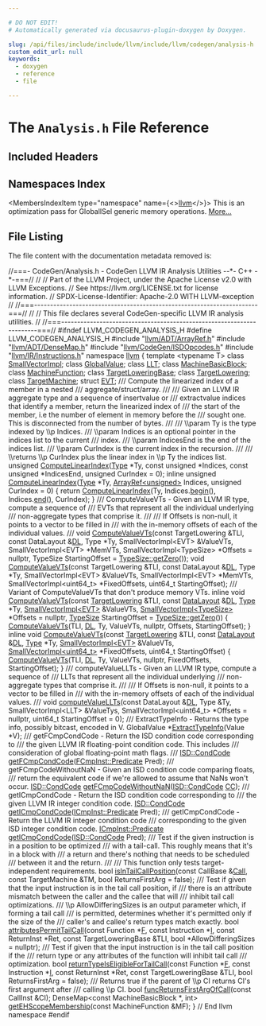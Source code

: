 ```yaml
---

# DO NOT EDIT!
# Automatically generated via docusaurus-plugin-doxygen by Doxygen.

slug: /api/files/include/include/llvm/include/llvm/codegen/analysis-h
custom_edit_url: null
keywords:
  - doxygen
  - reference
  - file

---
```





# The `Analysis.h` File Reference

<DoxygenPage pluginConfig={pluginConfig}>



## Included Headers

<IncludesList>
<IncludesListItem
  filePath="llvm/ADT/ArrayRef.h"
  permalink="/docs/api/files/include/include/llvm/include/llvm/adt/arrayref-h"
  isLocal="true" />
<IncludesListItem
  filePath="llvm/ADT/DenseMap.h"
  permalink="/docs/api/files/include/include/llvm/include/llvm/adt/densemap-h"
  isLocal="true" />
<IncludesListItem
  filePath="llvm/CodeGen/ISDOpcodes.h"
  permalink="/docs/api/files/include/include/llvm/include/llvm/codegen/isdopcodes-h"
  isLocal="true" />
<IncludesListItem
  filePath="llvm/IR/Instructions.h"
  permalink="/docs/api/files/include/include/llvm/include/llvm/ir/instructions-h"
  isLocal="true" />
</IncludesList>

## Namespaces Index

<MembersIndex>

<MembersIndexItem
  type="namespace"
  name={<><a href="/docs/api/namespaces/llvm">llvm</a></>}>
This is an optimization pass for GlobalISel generic memory operations. <a href="/docs/api/namespaces/llvm/#details">More...</a>
</MembersIndexItem>

</MembersIndex>


## File Listing

The file content with the documentation metadata removed is:

<ProgramListing>

<Link id="l00001" /><CodeLine lineNumber="1"><Highlight kind="comment">//===- CodeGen/Analysis.h - CodeGen LLVM IR Analysis Utilities --&#42;- C++ -&#42;-===//</Highlight><Highlight kind="normal"></Highlight></CodeLine>
<Link id="l00002" /><CodeLine lineNumber="2"><Highlight kind="normal"></Highlight><Highlight kind="comment">//</Highlight><Highlight kind="normal"></Highlight></CodeLine>
<Link id="l00003" /><CodeLine lineNumber="3"><Highlight kind="normal"></Highlight><Highlight kind="comment">// Part of the LLVM Project, under the Apache License v2.0 with LLVM Exceptions.</Highlight><Highlight kind="normal"></Highlight></CodeLine>
<Link id="l00004" /><CodeLine lineNumber="4"><Highlight kind="normal"></Highlight><Highlight kind="comment">// See https://llvm.org/LICENSE.txt for license information.</Highlight><Highlight kind="normal"></Highlight></CodeLine>
<Link id="l00005" /><CodeLine lineNumber="5"><Highlight kind="normal"></Highlight><Highlight kind="comment">// SPDX-License-Identifier: Apache-2.0 WITH LLVM-exception</Highlight><Highlight kind="normal"></Highlight></CodeLine>
<Link id="l00006" /><CodeLine lineNumber="6"><Highlight kind="normal"></Highlight><Highlight kind="comment">//</Highlight><Highlight kind="normal"></Highlight></CodeLine>
<Link id="l00007" /><CodeLine lineNumber="7"><Highlight kind="normal"></Highlight><Highlight kind="comment">//===----------------------------------------------------------------------===//</Highlight><Highlight kind="normal"></Highlight></CodeLine>
<Link id="l00008" /><CodeLine lineNumber="8"><Highlight kind="normal"></Highlight><Highlight kind="comment">//</Highlight><Highlight kind="normal"></Highlight></CodeLine>
<Link id="l00009" /><CodeLine lineNumber="9"><Highlight kind="normal"></Highlight><Highlight kind="comment">// This file declares several CodeGen-specific LLVM IR analysis utilities.</Highlight><Highlight kind="normal"></Highlight></CodeLine>
<Link id="l00010" /><CodeLine lineNumber="10"><Highlight kind="normal"></Highlight><Highlight kind="comment">//</Highlight><Highlight kind="normal"></Highlight></CodeLine>
<Link id="l00011" /><CodeLine lineNumber="11"><Highlight kind="normal"></Highlight><Highlight kind="comment">//===----------------------------------------------------------------------===//</Highlight><Highlight kind="normal"></Highlight></CodeLine>
<Link id="l00012" /><CodeLine lineNumber="12"><Highlight kind="normal"></Highlight></CodeLine>
<Link id="l00013" /><CodeLine lineNumber="13"><Highlight kind="normal"></Highlight><Highlight kind="preprocessor">#ifndef LLVM&#95;CODEGEN&#95;ANALYSIS&#95;H</Highlight><Highlight kind="normal"></Highlight></CodeLine>
<Link id="l00014" /><CodeLine lineNumber="14"><Highlight kind="normal"></Highlight><Highlight kind="preprocessor">#define LLVM&#95;CODEGEN&#95;ANALYSIS&#95;H</Highlight><Highlight kind="normal"></Highlight></CodeLine>
<Link id="l00015" /><CodeLine lineNumber="15"><Highlight kind="normal"></Highlight></CodeLine>
<Link id="l00016" /><CodeLine lineNumber="16"><Highlight kind="normal"></Highlight><Highlight kind="preprocessor">#include &quot;<a href="/docs/api/files/include/include/llvm/include/llvm/adt/arrayref-h">llvm/ADT/ArrayRef.h</a>&quot;</Highlight><Highlight kind="normal"></Highlight></CodeLine>
<Link id="l00017" /><CodeLine lineNumber="17"><Highlight kind="normal"></Highlight><Highlight kind="preprocessor">#include &quot;<a href="/docs/api/files/include/include/llvm/include/llvm/adt/densemap-h">llvm/ADT/DenseMap.h</a>&quot;</Highlight><Highlight kind="normal"></Highlight></CodeLine>
<Link id="l00018" /><CodeLine lineNumber="18"><Highlight kind="normal"></Highlight><Highlight kind="preprocessor">#include &quot;<a href="/docs/api/files/include/include/llvm/include/llvm/codegen/isdopcodes-h">llvm/CodeGen/ISDOpcodes.h</a>&quot;</Highlight><Highlight kind="normal"></Highlight></CodeLine>
<Link id="l00019" /><CodeLine lineNumber="19"><Highlight kind="normal"></Highlight><Highlight kind="preprocessor">#include &quot;<a href="/docs/api/files/include/include/llvm/include/llvm/ir/instructions-h">llvm/IR/Instructions.h</a>&quot;</Highlight><Highlight kind="normal"></Highlight></CodeLine>
<Link id="l00020" /><CodeLine lineNumber="20"><Highlight kind="normal"></Highlight></CodeLine>
<Link id="l00021" /><CodeLine lineNumber="21"><Highlight kind="normal"></Highlight><Highlight kind="keyword">namespace </Highlight><Highlight kind="normal"><a href="/docs/api/namespaces/llvm">llvm</a> &#123;</Highlight></CodeLine>
<Link id="l00022" /><CodeLine lineNumber="22"><Highlight kind="normal"></Highlight><Highlight kind="keyword">template</Highlight><Highlight kind="normal"> &lt;</Highlight><Highlight kind="keyword">typename</Highlight><Highlight kind="normal"> T&gt; </Highlight><Highlight kind="keyword">class </Highlight><Highlight kind="normal"><a href="/docs/api/classes/llvm/smallvectorimpl">SmallVectorImpl</a>;</Highlight></CodeLine>
<Link id="l00023" /><CodeLine lineNumber="23"><Highlight kind="normal"></Highlight><Highlight kind="keyword">class </Highlight><Highlight kind="normal"><a href="/docs/api/classes/llvm/globalvalue">GlobalValue</a>;</Highlight></CodeLine>
<Link id="l00024" /><CodeLine lineNumber="24"><Highlight kind="normal"></Highlight><Highlight kind="keyword">class </Highlight><Highlight kind="normal"><a href="/docs/api/classes/llvm/llt">LLT</a>;</Highlight></CodeLine>
<Link id="l00025" /><CodeLine lineNumber="25"><Highlight kind="normal"></Highlight><Highlight kind="keyword">class </Highlight><Highlight kind="normal"><a href="/docs/api/classes/llvm/machinebasicblock">MachineBasicBlock</a>;</Highlight></CodeLine>
<Link id="l00026" /><CodeLine lineNumber="26"><Highlight kind="normal"></Highlight><Highlight kind="keyword">class </Highlight><Highlight kind="normal"><a href="/docs/api/classes/llvm/machinefunction">MachineFunction</a>;</Highlight></CodeLine>
<Link id="l00027" /><CodeLine lineNumber="27"><Highlight kind="normal"></Highlight><Highlight kind="keyword">class </Highlight><Highlight kind="normal"><a href="/docs/api/classes/llvm/targetloweringbase">TargetLoweringBase</a>;</Highlight></CodeLine>
<Link id="l00028" /><CodeLine lineNumber="28"><Highlight kind="normal"></Highlight><Highlight kind="keyword">class </Highlight><Highlight kind="normal"><a href="/docs/api/classes/llvm/targetlowering">TargetLowering</a>;</Highlight></CodeLine>
<Link id="l00029" /><CodeLine lineNumber="29"><Highlight kind="normal"></Highlight><Highlight kind="keyword">class </Highlight><Highlight kind="normal"><a href="/docs/api/classes/llvm/targetmachine">TargetMachine</a>;</Highlight></CodeLine>
<Link id="l00030" /><CodeLine lineNumber="30"><Highlight kind="normal"></Highlight><Highlight kind="keyword">struct </Highlight><Highlight kind="normal"><a href="/docs/api/structs/llvm/evt">EVT</a>;</Highlight></CodeLine>
<Link id="l00031" /><CodeLine lineNumber="31"><Highlight kind="normal"></Highlight><Highlight kind="comment"></Highlight></CodeLine>
<Link id="l00032" /><CodeLine lineNumber="32"><Highlight kind="comment">/// Compute the linearized index of a member in a nested</Highlight></CodeLine>
<Link id="l00033" /><CodeLine lineNumber="33"><Highlight kind="comment">/// aggregate/struct/array.</Highlight></CodeLine>
<Link id="l00034" /><CodeLine lineNumber="34"><Highlight kind="comment">///</Highlight></CodeLine>
<Link id="l00035" /><CodeLine lineNumber="35"><Highlight kind="comment">/// Given an LLVM IR aggregate type and a sequence of insertvalue or</Highlight></CodeLine>
<Link id="l00036" /><CodeLine lineNumber="36"><Highlight kind="comment">/// extractvalue indices that identify a member, return the linearized index of</Highlight></CodeLine>
<Link id="l00037" /><CodeLine lineNumber="37"><Highlight kind="comment">/// the start of the member, i.e the number of element in memory before the</Highlight></CodeLine>
<Link id="l00038" /><CodeLine lineNumber="38"><Highlight kind="comment">/// sought one. This is disconnected from the number of bytes.</Highlight></CodeLine>
<Link id="l00039" /><CodeLine lineNumber="39"><Highlight kind="comment">///</Highlight></CodeLine>
<Link id="l00040" /><CodeLine lineNumber="40"><Highlight kind="comment">/// \\param Ty is the type indexed by \\p Indices.</Highlight></CodeLine>
<Link id="l00041" /><CodeLine lineNumber="41"><Highlight kind="comment">/// \\param Indices is an optional pointer in the indices list to the current</Highlight></CodeLine>
<Link id="l00042" /><CodeLine lineNumber="42"><Highlight kind="comment">/// index.</Highlight></CodeLine>
<Link id="l00043" /><CodeLine lineNumber="43"><Highlight kind="comment">/// \\param IndicesEnd is the end of the indices list.</Highlight></CodeLine>
<Link id="l00044" /><CodeLine lineNumber="44"><Highlight kind="comment">/// \\param CurIndex is the current index in the recursion.</Highlight></CodeLine>
<Link id="l00045" /><CodeLine lineNumber="45"><Highlight kind="comment">///</Highlight></CodeLine>
<Link id="l00046" /><CodeLine lineNumber="46"><Highlight kind="comment">/// \\returns \\p CurIndex plus the linear index in \\p Ty  the indices list.</Highlight><Highlight kind="normal"></Highlight></CodeLine>
<Link id="l00047" /><CodeLine lineNumber="47"><Highlight kind="normal"></Highlight><Highlight kind="keywordtype">unsigned</Highlight><Highlight kind="normal"> <a href="/docs/api/namespaces/llvm/#adf1f21f92016bd1845de84892761714a">ComputeLinearIndex</a>(<a href="/docs/api/classes/llvm/type">Type</a> &#42;Ty,</Highlight></CodeLine>
<Link id="l00048" /><CodeLine lineNumber="48"><Highlight kind="normal">                            </Highlight><Highlight kind="keyword">const</Highlight><Highlight kind="normal"> </Highlight><Highlight kind="keywordtype">unsigned</Highlight><Highlight kind="normal"> &#42;Indices,</Highlight></CodeLine>
<Link id="l00049" /><CodeLine lineNumber="49"><Highlight kind="normal">                            </Highlight><Highlight kind="keyword">const</Highlight><Highlight kind="normal"> </Highlight><Highlight kind="keywordtype">unsigned</Highlight><Highlight kind="normal"> &#42;IndicesEnd,</Highlight></CodeLine>
<Link id="l00050" /><CodeLine lineNumber="50"><Highlight kind="normal">                            </Highlight><Highlight kind="keywordtype">unsigned</Highlight><Highlight kind="normal"> CurIndex = 0);</Highlight></CodeLine>
<Link id="l00051" /><CodeLine lineNumber="51"><Highlight kind="normal"></Highlight></CodeLine>
<Link id="l00052" /><CodeLine lineNumber="52" lineLink="/docs/api/namespaces/llvm/#a9a0fccac895976ea41f8038b07e18389"><Highlight kind="normal"></Highlight><Highlight kind="keyword">inline</Highlight><Highlight kind="normal"> </Highlight><Highlight kind="keywordtype">unsigned</Highlight><Highlight kind="normal"> <a href="/docs/api/namespaces/llvm/#adf1f21f92016bd1845de84892761714a">ComputeLinearIndex</a>(<a href="/docs/api/classes/llvm/type">Type</a> &#42;Ty,</Highlight></CodeLine>
<Link id="l00053" /><CodeLine lineNumber="53"><Highlight kind="normal">                                   <a href="/docs/api/classes/llvm/arrayref">ArrayRef&lt;unsigned&gt;</a> Indices,</Highlight></CodeLine>
<Link id="l00054" /><CodeLine lineNumber="54"><Highlight kind="normal">                                   </Highlight><Highlight kind="keywordtype">unsigned</Highlight><Highlight kind="normal"> CurIndex = 0) &#123;</Highlight></CodeLine>
<Link id="l00055" /><CodeLine lineNumber="55"><Highlight kind="normal">  </Highlight><Highlight kind="keywordflow">return</Highlight><Highlight kind="normal"> <a href="/docs/api/namespaces/llvm/#adf1f21f92016bd1845de84892761714a">ComputeLinearIndex</a>(Ty, Indices.<a href="/docs/api/classes/llvm/arrayref/#aab36927882fbfdcbb860d87fd9c30da8">begin</a>(), Indices.<a href="/docs/api/classes/llvm/arrayref/#a7ca5197533a9c1fb8a2bd30587fcec6b">end</a>(), CurIndex);</Highlight></CodeLine>
<Link id="l00056" /><CodeLine lineNumber="56"><Highlight kind="normal">&#125;</Highlight></CodeLine>
<Link id="l00057" /><CodeLine lineNumber="57"><Highlight kind="normal"></Highlight><Highlight kind="comment"></Highlight></CodeLine>
<Link id="l00058" /><CodeLine lineNumber="58"><Highlight kind="comment">/// ComputeValueVTs - Given an LLVM IR type, compute a sequence of</Highlight></CodeLine>
<Link id="l00059" /><CodeLine lineNumber="59"><Highlight kind="comment">/// EVTs that represent all the individual underlying</Highlight></CodeLine>
<Link id="l00060" /><CodeLine lineNumber="60"><Highlight kind="comment">/// non-aggregate types that comprise it.</Highlight></CodeLine>
<Link id="l00061" /><CodeLine lineNumber="61"><Highlight kind="comment">///</Highlight></CodeLine>
<Link id="l00062" /><CodeLine lineNumber="62"><Highlight kind="comment">/// If Offsets is non-null, it points to a vector to be filled in</Highlight></CodeLine>
<Link id="l00063" /><CodeLine lineNumber="63"><Highlight kind="comment">/// with the in-memory offsets of each of the individual values.</Highlight></CodeLine>
<Link id="l00064" /><CodeLine lineNumber="64"><Highlight kind="comment">///</Highlight><Highlight kind="normal"></Highlight></CodeLine>
<Link id="l00065" /><CodeLine lineNumber="65"><Highlight kind="normal"></Highlight><Highlight kind="keywordtype">void</Highlight><Highlight kind="normal"> <a href="/docs/api/namespaces/llvm/#ab99618b3d8988b758a67f5a1a6071095">ComputeValueVTs</a>(</Highlight><Highlight kind="keyword">const</Highlight><Highlight kind="normal"> TargetLowering &amp;TLI, </Highlight><Highlight kind="keyword">const</Highlight><Highlight kind="normal"> DataLayout &amp;<a href="/docs/api/files/lib/lib/target/lib/target/arm/armslshardening-cpp/#ad467c4ab9119043f9b7750ab986be61a">DL</a>, Type &#42;Ty,</Highlight></CodeLine>
<Link id="l00066" /><CodeLine lineNumber="66"><Highlight kind="normal">                     SmallVectorImpl&lt;EVT&gt; &amp;ValueVTs,</Highlight></CodeLine>
<Link id="l00067" /><CodeLine lineNumber="67"><Highlight kind="normal">                     SmallVectorImpl&lt;EVT&gt; &#42;MemVTs,</Highlight></CodeLine>
<Link id="l00068" /><CodeLine lineNumber="68"><Highlight kind="normal">                     SmallVectorImpl&lt;TypeSize&gt; &#42;Offsets = </Highlight><Highlight kind="keyword">nullptr</Highlight><Highlight kind="normal">,</Highlight></CodeLine>
<Link id="l00069" /><CodeLine lineNumber="69"><Highlight kind="normal">                     TypeSize StartingOffset = <a href="/docs/api/classes/llvm/typesize/#a217da08e5593ecfc4e5cf229b7f5d397">TypeSize::getZero</a>());</Highlight></CodeLine>
<Link id="l00070" /><CodeLine lineNumber="70"><Highlight kind="normal"></Highlight><Highlight kind="keywordtype">void</Highlight><Highlight kind="normal"> <a href="/docs/api/namespaces/llvm/#ab99618b3d8988b758a67f5a1a6071095">ComputeValueVTs</a>(</Highlight><Highlight kind="keyword">const</Highlight><Highlight kind="normal"> TargetLowering &amp;TLI, </Highlight><Highlight kind="keyword">const</Highlight><Highlight kind="normal"> DataLayout &amp;<a href="/docs/api/files/lib/lib/target/lib/target/arm/armslshardening-cpp/#ad467c4ab9119043f9b7750ab986be61a">DL</a>, Type &#42;Ty,</Highlight></CodeLine>
<Link id="l00071" /><CodeLine lineNumber="71"><Highlight kind="normal">                     SmallVectorImpl&lt;EVT&gt; &amp;ValueVTs,</Highlight></CodeLine>
<Link id="l00072" /><CodeLine lineNumber="72"><Highlight kind="normal">                     SmallVectorImpl&lt;EVT&gt; &#42;MemVTs,</Highlight></CodeLine>
<Link id="l00073" /><CodeLine lineNumber="73"><Highlight kind="normal">                     SmallVectorImpl&lt;uint64&#95;t&gt; &#42;FixedOffsets,</Highlight></CodeLine>
<Link id="l00074" /><CodeLine lineNumber="74"><Highlight kind="normal">                     uint64&#95;t StartingOffset);</Highlight></CodeLine>
<Link id="l00075" /><CodeLine lineNumber="75"><Highlight kind="normal"></Highlight><Highlight kind="comment"></Highlight></CodeLine>
<Link id="l00076" /><CodeLine lineNumber="76"><Highlight kind="comment">/// Variant of ComputeValueVTs that don&#39;t produce memory VTs.</Highlight><Highlight kind="normal"></Highlight></CodeLine>
<Link id="l00077" /><CodeLine lineNumber="77" lineLink="/docs/api/namespaces/llvm/#ae0f8d3c62f025759e1a1ef10acf46977"><Highlight kind="normal"></Highlight><Highlight kind="keyword">inline</Highlight><Highlight kind="normal"> </Highlight><Highlight kind="keywordtype">void</Highlight><Highlight kind="normal"> <a href="/docs/api/namespaces/llvm/#ab99618b3d8988b758a67f5a1a6071095">ComputeValueVTs</a>(</Highlight><Highlight kind="keyword">const</Highlight><Highlight kind="normal"> <a href="/docs/api/classes/llvm/targetlowering">TargetLowering</a> &amp;TLI, </Highlight><Highlight kind="keyword">const</Highlight><Highlight kind="normal"> <a href="/docs/api/classes/llvm/datalayout">DataLayout</a> &amp;<a href="/docs/api/files/lib/lib/target/lib/target/arm/armslshardening-cpp/#ad467c4ab9119043f9b7750ab986be61a">DL</a>,</Highlight></CodeLine>
<Link id="l00078" /><CodeLine lineNumber="78"><Highlight kind="normal">                            <a href="/docs/api/classes/llvm/type">Type</a> &#42;Ty, <a href="/docs/api/classes/llvm/smallvectorimpl">SmallVectorImpl&lt;EVT&gt;</a> &amp;ValueVTs,</Highlight></CodeLine>
<Link id="l00079" /><CodeLine lineNumber="79"><Highlight kind="normal">                            <a href="/docs/api/classes/llvm/smallvectorimpl">SmallVectorImpl&lt;TypeSize&gt;</a> &#42;Offsets = </Highlight><Highlight kind="keyword">nullptr</Highlight><Highlight kind="normal">,</Highlight></CodeLine>
<Link id="l00080" /><CodeLine lineNumber="80"><Highlight kind="normal">                            <a href="/docs/api/classes/llvm/typesize">TypeSize</a> StartingOffset = <a href="/docs/api/classes/llvm/typesize/#a217da08e5593ecfc4e5cf229b7f5d397">TypeSize::getZero</a>()) &#123;</Highlight></CodeLine>
<Link id="l00081" /><CodeLine lineNumber="81"><Highlight kind="normal">  <a href="/docs/api/namespaces/llvm/#ab99618b3d8988b758a67f5a1a6071095">ComputeValueVTs</a>(TLI, <a href="/docs/api/files/lib/lib/target/lib/target/arm/armslshardening-cpp/#ad467c4ab9119043f9b7750ab986be61a">DL</a>, Ty, ValueVTs, </Highlight><Highlight kind="keyword">nullptr</Highlight><Highlight kind="normal">, Offsets, StartingOffset);</Highlight></CodeLine>
<Link id="l00082" /><CodeLine lineNumber="82"><Highlight kind="normal">&#125;</Highlight></CodeLine>
<Link id="l00083" /><CodeLine lineNumber="83" lineLink="/docs/api/namespaces/llvm/#a31a1d2545349ceb00b8db9e707c9fb72"><Highlight kind="normal"></Highlight><Highlight kind="keyword">inline</Highlight><Highlight kind="normal"> </Highlight><Highlight kind="keywordtype">void</Highlight><Highlight kind="normal"> <a href="/docs/api/namespaces/llvm/#ab99618b3d8988b758a67f5a1a6071095">ComputeValueVTs</a>(</Highlight><Highlight kind="keyword">const</Highlight><Highlight kind="normal"> <a href="/docs/api/classes/llvm/targetlowering">TargetLowering</a> &amp;TLI, </Highlight><Highlight kind="keyword">const</Highlight><Highlight kind="normal"> <a href="/docs/api/classes/llvm/datalayout">DataLayout</a> &amp;<a href="/docs/api/files/lib/lib/target/lib/target/arm/armslshardening-cpp/#ad467c4ab9119043f9b7750ab986be61a">DL</a>,</Highlight></CodeLine>
<Link id="l00084" /><CodeLine lineNumber="84"><Highlight kind="normal">                            <a href="/docs/api/classes/llvm/type">Type</a> &#42;Ty, <a href="/docs/api/classes/llvm/smallvectorimpl">SmallVectorImpl&lt;EVT&gt;</a> &amp;ValueVTs,</Highlight></CodeLine>
<Link id="l00085" /><CodeLine lineNumber="85"><Highlight kind="normal">                            <a href="/docs/api/classes/llvm/smallvectorimpl">SmallVectorImpl&lt;uint64&#95;t&gt;</a> &#42;FixedOffsets,</Highlight></CodeLine>
<Link id="l00086" /><CodeLine lineNumber="86"><Highlight kind="normal">                            uint64&#95;t StartingOffset) &#123;</Highlight></CodeLine>
<Link id="l00087" /><CodeLine lineNumber="87"><Highlight kind="normal">  <a href="/docs/api/namespaces/llvm/#ab99618b3d8988b758a67f5a1a6071095">ComputeValueVTs</a>(TLI, <a href="/docs/api/files/lib/lib/target/lib/target/arm/armslshardening-cpp/#ad467c4ab9119043f9b7750ab986be61a">DL</a>, Ty, ValueVTs, </Highlight><Highlight kind="keyword">nullptr</Highlight><Highlight kind="normal">, FixedOffsets, StartingOffset);</Highlight></CodeLine>
<Link id="l00088" /><CodeLine lineNumber="88"><Highlight kind="normal">&#125;</Highlight></CodeLine>
<Link id="l00089" /><CodeLine lineNumber="89"><Highlight kind="normal"></Highlight><Highlight kind="comment"></Highlight></CodeLine>
<Link id="l00090" /><CodeLine lineNumber="90"><Highlight kind="comment">/// computeValueLLTs - Given an LLVM IR type, compute a sequence of</Highlight></CodeLine>
<Link id="l00091" /><CodeLine lineNumber="91"><Highlight kind="comment">/// LLTs that represent all the individual underlying</Highlight></CodeLine>
<Link id="l00092" /><CodeLine lineNumber="92"><Highlight kind="comment">/// non-aggregate types that comprise it.</Highlight></CodeLine>
<Link id="l00093" /><CodeLine lineNumber="93"><Highlight kind="comment">///</Highlight></CodeLine>
<Link id="l00094" /><CodeLine lineNumber="94"><Highlight kind="comment">/// If Offsets is non-null, it points to a vector to be filled in</Highlight></CodeLine>
<Link id="l00095" /><CodeLine lineNumber="95"><Highlight kind="comment">/// with the in-memory offsets of each of the individual values.</Highlight></CodeLine>
<Link id="l00096" /><CodeLine lineNumber="96"><Highlight kind="comment">///</Highlight><Highlight kind="normal"></Highlight></CodeLine>
<Link id="l00097" /><CodeLine lineNumber="97"><Highlight kind="normal"></Highlight><Highlight kind="keywordtype">void</Highlight><Highlight kind="normal"> <a href="/docs/api/namespaces/llvm/#a729a0bf495324521082c23af4e44775d">computeValueLLTs</a>(</Highlight><Highlight kind="keyword">const</Highlight><Highlight kind="normal"> DataLayout &amp;<a href="/docs/api/files/lib/lib/target/lib/target/arm/armslshardening-cpp/#ad467c4ab9119043f9b7750ab986be61a">DL</a>, Type &amp;Ty,</Highlight></CodeLine>
<Link id="l00098" /><CodeLine lineNumber="98"><Highlight kind="normal">                      SmallVectorImpl&lt;LLT&gt; &amp;ValueTys,</Highlight></CodeLine>
<Link id="l00099" /><CodeLine lineNumber="99"><Highlight kind="normal">                      SmallVectorImpl&lt;uint64&#95;t&gt; &#42;Offsets = </Highlight><Highlight kind="keyword">nullptr</Highlight><Highlight kind="normal">,</Highlight></CodeLine>
<Link id="l00100" /><CodeLine lineNumber="100"><Highlight kind="normal">                      uint64&#95;t StartingOffset = 0);</Highlight></CodeLine>
<Link id="l00101" /><CodeLine lineNumber="101"><Highlight kind="normal"></Highlight><Highlight kind="comment"></Highlight></CodeLine>
<Link id="l00102" /><CodeLine lineNumber="102"><Highlight kind="comment">/// ExtractTypeInfo - Returns the type info, possibly bitcast, encoded in V.</Highlight><Highlight kind="normal"></Highlight></CodeLine>
<Link id="l00103" /><CodeLine lineNumber="103"><Highlight kind="normal">GlobalValue &#42;<a href="/docs/api/namespaces/llvm/#acae633d6254bf68b6ad97699f786b3b0">ExtractTypeInfo</a>(Value &#42;V);</Highlight></CodeLine>
<Link id="l00104" /><CodeLine lineNumber="104"><Highlight kind="normal"></Highlight><Highlight kind="comment"></Highlight></CodeLine>
<Link id="l00105" /><CodeLine lineNumber="105"><Highlight kind="comment">/// getFCmpCondCode - Return the ISD condition code corresponding to</Highlight></CodeLine>
<Link id="l00106" /><CodeLine lineNumber="106"><Highlight kind="comment">/// the given LLVM IR floating-point condition code.  This includes</Highlight></CodeLine>
<Link id="l00107" /><CodeLine lineNumber="107"><Highlight kind="comment">/// consideration of global floating-point math flags.</Highlight></CodeLine>
<Link id="l00108" /><CodeLine lineNumber="108"><Highlight kind="comment">///</Highlight><Highlight kind="normal"></Highlight></CodeLine>
<Link id="l00109" /><CodeLine lineNumber="109"><Highlight kind="normal"><a href="/docs/api/namespaces/llvm/isd/#ac3c3cf58d6d631af6a172457304d3d07">ISD::CondCode</a> <a href="/docs/api/namespaces/llvm/#a8b3a8b47a5344da71953bc4eb38c5179">getFCmpCondCode</a>(<a href="/docs/api/classes/llvm/cmpinst/#a2be3583dac92a031fa1458d4d992c78b">FCmpInst::Predicate</a> Pred);</Highlight></CodeLine>
<Link id="l00110" /><CodeLine lineNumber="110"><Highlight kind="normal"></Highlight><Highlight kind="comment"></Highlight></CodeLine>
<Link id="l00111" /><CodeLine lineNumber="111"><Highlight kind="comment">/// getFCmpCodeWithoutNaN - Given an ISD condition code comparing floats,</Highlight></CodeLine>
<Link id="l00112" /><CodeLine lineNumber="112"><Highlight kind="comment">/// return the equivalent code if we&#39;re allowed to assume that NaNs won&#39;t occur.</Highlight><Highlight kind="normal"></Highlight></CodeLine>
<Link id="l00113" /><CodeLine lineNumber="113"><Highlight kind="normal"><a href="/docs/api/namespaces/llvm/isd/#ac3c3cf58d6d631af6a172457304d3d07">ISD::CondCode</a> <a href="/docs/api/namespaces/llvm/#ab85a42eddf5fd6beac822af946d5b1e2">getFCmpCodeWithoutNaN</a>(<a href="/docs/api/namespaces/llvm/isd/#ac3c3cf58d6d631af6a172457304d3d07">ISD::CondCode</a> <a href="/docs/api/files/lib/lib/target/lib/target/riscv/riscvredundantcopyelimination-cpp/#a77c69067ae8279bc00ab8757731e90d7">CC</a>);</Highlight></CodeLine>
<Link id="l00114" /><CodeLine lineNumber="114"><Highlight kind="normal"></Highlight><Highlight kind="comment"></Highlight></CodeLine>
<Link id="l00115" /><CodeLine lineNumber="115"><Highlight kind="comment">/// getICmpCondCode - Return the ISD condition code corresponding to</Highlight></CodeLine>
<Link id="l00116" /><CodeLine lineNumber="116"><Highlight kind="comment">/// the given LLVM IR integer condition code.</Highlight><Highlight kind="normal"></Highlight></CodeLine>
<Link id="l00117" /><CodeLine lineNumber="117"><Highlight kind="normal"><a href="/docs/api/namespaces/llvm/isd/#ac3c3cf58d6d631af6a172457304d3d07">ISD::CondCode</a> <a href="/docs/api/namespaces/llvm/#a0724f162df94451d626d918e992fe123">getICmpCondCode</a>(<a href="/docs/api/classes/llvm/cmpinst/#a2be3583dac92a031fa1458d4d992c78b">ICmpInst::Predicate</a> Pred);</Highlight></CodeLine>
<Link id="l00118" /><CodeLine lineNumber="118"><Highlight kind="normal"></Highlight><Highlight kind="comment"></Highlight></CodeLine>
<Link id="l00119" /><CodeLine lineNumber="119"><Highlight kind="comment">/// getICmpCondCode - Return the LLVM IR integer condition code</Highlight></CodeLine>
<Link id="l00120" /><CodeLine lineNumber="120"><Highlight kind="comment">/// corresponding to the given ISD integer condition code.</Highlight><Highlight kind="normal"></Highlight></CodeLine>
<Link id="l00121" /><CodeLine lineNumber="121"><Highlight kind="normal"><a href="/docs/api/classes/llvm/cmpinst/#a2be3583dac92a031fa1458d4d992c78b">ICmpInst::Predicate</a> <a href="/docs/api/namespaces/llvm/#a0724f162df94451d626d918e992fe123">getICmpCondCode</a>(<a href="/docs/api/namespaces/llvm/isd/#ac3c3cf58d6d631af6a172457304d3d07">ISD::CondCode</a> Pred);</Highlight></CodeLine>
<Link id="l00122" /><CodeLine lineNumber="122"><Highlight kind="normal"></Highlight><Highlight kind="comment"></Highlight></CodeLine>
<Link id="l00123" /><CodeLine lineNumber="123"><Highlight kind="comment">/// Test if the given instruction is in a position to be optimized</Highlight></CodeLine>
<Link id="l00124" /><CodeLine lineNumber="124"><Highlight kind="comment">/// with a tail-call. This roughly means that it&#39;s in a block with</Highlight></CodeLine>
<Link id="l00125" /><CodeLine lineNumber="125"><Highlight kind="comment">/// a return and there&#39;s nothing that needs to be scheduled</Highlight></CodeLine>
<Link id="l00126" /><CodeLine lineNumber="126"><Highlight kind="comment">/// between it and the return.</Highlight></CodeLine>
<Link id="l00127" /><CodeLine lineNumber="127"><Highlight kind="comment">///</Highlight></CodeLine>
<Link id="l00128" /><CodeLine lineNumber="128"><Highlight kind="comment">/// This function only tests target-independent requirements.</Highlight><Highlight kind="normal"></Highlight></CodeLine>
<Link id="l00129" /><CodeLine lineNumber="129"><Highlight kind="normal"></Highlight><Highlight kind="keywordtype">bool</Highlight><Highlight kind="normal"> <a href="/docs/api/namespaces/llvm/#ab2fadbd4626ccfbf3d2cabd27003d597">isInTailCallPosition</a>(</Highlight><Highlight kind="keyword">const</Highlight><Highlight kind="normal"> CallBase &amp;<a href="/docs/api/groups/arcopt/#ga9c9cf6ad55eb23d77d083a184e416c09">Call</a>, </Highlight><Highlight kind="keyword">const</Highlight><Highlight kind="normal"> TargetMachine &amp;TM,</Highlight></CodeLine>
<Link id="l00130" /><CodeLine lineNumber="130"><Highlight kind="normal">                          </Highlight><Highlight kind="keywordtype">bool</Highlight><Highlight kind="normal"> ReturnsFirstArg = </Highlight><Highlight kind="keyword">false</Highlight><Highlight kind="normal">);</Highlight></CodeLine>
<Link id="l00131" /><CodeLine lineNumber="131"><Highlight kind="normal"></Highlight><Highlight kind="comment"></Highlight></CodeLine>
<Link id="l00132" /><CodeLine lineNumber="132"><Highlight kind="comment">/// Test if given that the input instruction is in the tail call position, if</Highlight></CodeLine>
<Link id="l00133" /><CodeLine lineNumber="133"><Highlight kind="comment">/// there is an attribute mismatch between the caller and the callee that will</Highlight></CodeLine>
<Link id="l00134" /><CodeLine lineNumber="134"><Highlight kind="comment">/// inhibit tail call optimizations.</Highlight></CodeLine>
<Link id="l00135" /><CodeLine lineNumber="135"><Highlight kind="comment">/// \\p AllowDifferingSizes is an output parameter which, if forming a tail call</Highlight></CodeLine>
<Link id="l00136" /><CodeLine lineNumber="136"><Highlight kind="comment">/// is permitted, determines whether it&#39;s permitted only if the size of the</Highlight></CodeLine>
<Link id="l00137" /><CodeLine lineNumber="137"><Highlight kind="comment">/// caller&#39;s and callee&#39;s return types match exactly.</Highlight><Highlight kind="normal"></Highlight></CodeLine>
<Link id="l00138" /><CodeLine lineNumber="138"><Highlight kind="normal"></Highlight><Highlight kind="keywordtype">bool</Highlight><Highlight kind="normal"> <a href="/docs/api/namespaces/llvm/#a9f172ff9cc319871a4d4b30b1c442dba">attributesPermitTailCall</a>(</Highlight><Highlight kind="keyword">const</Highlight><Highlight kind="normal"> Function &#42;<a href="/docs/api/files/lib/lib/support/md5-cpp/#a96d73bbd7af15cb1fc38c3f4a3bd82e9">F</a>, </Highlight><Highlight kind="keyword">const</Highlight><Highlight kind="normal"> Instruction &#42;<a href="/docs/api/files/lib/lib/support/md5-cpp/#ac0eafdc9ee161b71e7af98af736952fd">I</a>,</Highlight></CodeLine>
<Link id="l00139" /><CodeLine lineNumber="139"><Highlight kind="normal">                              </Highlight><Highlight kind="keyword">const</Highlight><Highlight kind="normal"> ReturnInst &#42;Ret,</Highlight></CodeLine>
<Link id="l00140" /><CodeLine lineNumber="140"><Highlight kind="normal">                              </Highlight><Highlight kind="keyword">const</Highlight><Highlight kind="normal"> TargetLoweringBase &amp;TLI,</Highlight></CodeLine>
<Link id="l00141" /><CodeLine lineNumber="141"><Highlight kind="normal">                              </Highlight><Highlight kind="keywordtype">bool</Highlight><Highlight kind="normal"> &#42;AllowDifferingSizes = </Highlight><Highlight kind="keyword">nullptr</Highlight><Highlight kind="normal">);</Highlight></CodeLine>
<Link id="l00142" /><CodeLine lineNumber="142"><Highlight kind="normal"></Highlight><Highlight kind="comment"></Highlight></CodeLine>
<Link id="l00143" /><CodeLine lineNumber="143"><Highlight kind="comment">/// Test if given that the input instruction is in the tail call position if the</Highlight></CodeLine>
<Link id="l00144" /><CodeLine lineNumber="144"><Highlight kind="comment">/// return type or any attributes of the function will inhibit tail call</Highlight></CodeLine>
<Link id="l00145" /><CodeLine lineNumber="145"><Highlight kind="comment">/// optimization.</Highlight><Highlight kind="normal"></Highlight></CodeLine>
<Link id="l00146" /><CodeLine lineNumber="146"><Highlight kind="normal"></Highlight><Highlight kind="keywordtype">bool</Highlight><Highlight kind="normal"> <a href="/docs/api/namespaces/llvm/#a70727db13f5962a76e5dd0ffd21ecd07">returnTypeIsEligibleForTailCall</a>(</Highlight><Highlight kind="keyword">const</Highlight><Highlight kind="normal"> Function &#42;<a href="/docs/api/files/lib/lib/support/md5-cpp/#a96d73bbd7af15cb1fc38c3f4a3bd82e9">F</a>, </Highlight><Highlight kind="keyword">const</Highlight><Highlight kind="normal"> Instruction &#42;<a href="/docs/api/files/lib/lib/support/md5-cpp/#ac0eafdc9ee161b71e7af98af736952fd">I</a>,</Highlight></CodeLine>
<Link id="l00147" /><CodeLine lineNumber="147"><Highlight kind="normal">                                     </Highlight><Highlight kind="keyword">const</Highlight><Highlight kind="normal"> ReturnInst &#42;Ret,</Highlight></CodeLine>
<Link id="l00148" /><CodeLine lineNumber="148"><Highlight kind="normal">                                     </Highlight><Highlight kind="keyword">const</Highlight><Highlight kind="normal"> TargetLoweringBase &amp;TLI,</Highlight></CodeLine>
<Link id="l00149" /><CodeLine lineNumber="149"><Highlight kind="normal">                                     </Highlight><Highlight kind="keywordtype">bool</Highlight><Highlight kind="normal"> ReturnsFirstArg = </Highlight><Highlight kind="keyword">false</Highlight><Highlight kind="normal">);</Highlight></CodeLine>
<Link id="l00150" /><CodeLine lineNumber="150"><Highlight kind="normal"></Highlight><Highlight kind="comment"></Highlight></CodeLine>
<Link id="l00151" /><CodeLine lineNumber="151"><Highlight kind="comment">/// Returns true if the parent of \\p CI returns CI&#39;s first argument after</Highlight></CodeLine>
<Link id="l00152" /><CodeLine lineNumber="152"><Highlight kind="comment">/// calling \\p CI.</Highlight><Highlight kind="normal"></Highlight></CodeLine>
<Link id="l00153" /><CodeLine lineNumber="153"><Highlight kind="normal"></Highlight><Highlight kind="keywordtype">bool</Highlight><Highlight kind="normal"> <a href="/docs/api/namespaces/llvm/#ac1c36177d82543f048444e40d97f16a8">funcReturnsFirstArgOfCall</a>(</Highlight><Highlight kind="keyword">const</Highlight><Highlight kind="normal"> CallInst &amp;CI);</Highlight></CodeLine>
<Link id="l00154" /><CodeLine lineNumber="154"><Highlight kind="normal"></Highlight></CodeLine>
<Link id="l00155" /><CodeLine lineNumber="155"><Highlight kind="normal">DenseMap&lt;const MachineBasicBlock &#42;, int&gt;</Highlight></CodeLine>
<Link id="l00156" /><CodeLine lineNumber="156"><Highlight kind="normal"><a href="/docs/api/namespaces/llvm/#afa141935f9c9a1ad9c785d7b6200b119">getEHScopeMembership</a>(</Highlight><Highlight kind="keyword">const</Highlight><Highlight kind="normal"> MachineFunction &amp;MF);</Highlight></CodeLine>
<Link id="l00157" /><CodeLine lineNumber="157"><Highlight kind="normal"></Highlight></CodeLine>
<Link id="l00158" /><CodeLine lineNumber="158"><Highlight kind="normal">&#125; </Highlight><Highlight kind="comment">// End llvm namespace</Highlight><Highlight kind="normal"></Highlight></CodeLine>
<Link id="l00159" /><CodeLine lineNumber="159"><Highlight kind="normal"></Highlight></CodeLine>
<Link id="l00160" /><CodeLine lineNumber="160"><Highlight kind="normal"></Highlight><Highlight kind="preprocessor">#endif</Highlight></CodeLine>

</ProgramListing>

</DoxygenPage>
